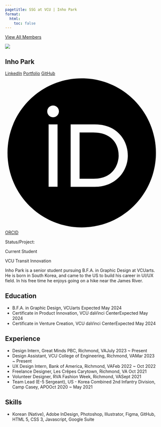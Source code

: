 ```yaml
---
pagetitle: SSG at VCU | Inho Park
format:
  html:
    toc: false
---
```


<a id="goback-btn" href="./index.html">
<i class="bi bi-arrow-left-circle"></i>
View All Members
</a>

::: {.profile-wrap}

::: {.profile-bio}

::: {.profile-pic-frame}

::: {.profile-pic}

![](parki2.jpg)

:::

:::

::: {.profile-name-links}

# Inho Park

::: {.profile-links}

[<i class="bi bi-linkedin"></i> LinkedIn](https://www.linkedin.com/in/inhoprk)
[<i class="bi bi-link-45deg"></i> Portfolio](https://www.inhodesign.com/)
[<i class="bi bi-github"></i> GitHub](https://github.com/inoxprk?tab=repositories)
[<svg viewBox="0 0 512 512"><path d="M294.75 188.19h-45.92V342h47.47c67.62 0 83.12-51.34 83.12-76.91 0-41.64-26.54-76.9-84.67-76.9zM256 8C119 8 8 119 8 256s111 248 248 248 248-111 248-248S393 8 256 8zm-80.79 360.76h-29.84v-207.5h29.84zm-14.92-231.14a19.57 19.57 0 1 1 19.57-19.57 19.64 19.64 0 0 1-19.57 19.57zM300 369h-81V161.26h80.6c76.73 0 110.44 54.83 110.44 103.85C410 318.39 368.38 369 300 369z"/></svg> ORCID]()

:::

:::

::: {.member-status}

Status/Project:

::: {.status-wrap}

::: {.status}

Current Student

:::

::: {.project}

VCU Transit Innovation

:::

:::

:::

Inho Park is a senior student pursuing B.F.A. in Graphic Design at VCUarts. He is born in South Korea, and came to the US to build his career in UI/UX field. In his free time he enjoys going on a hike near the James River.

:::

## Education

* <span class="item">B.F.A. in Graphic Design, VCUarts <span class="date">Expected May 2024</span></span>
* <span class="item">Certificate in Product Innovation, VCU daVinci Center<span class="date">Expected May 2024</span></span>
* <span class="item">Certificate in Venture Creation, VCU daVinci Center<span class="date">Expected May 2024</span></span>

## Experience

* <span class="item">Design Intern, Great Minds PBC, Richmond, VA<span class="date">July 2023 ~ Present</span></span>
* <span class="item">Design Assistant, VCU College of Engineering, Richmond, VA<span class="date">Mar 2023 ~ Present</span></span>
* <span class="item">UX Design Intern, Bank of America, Richmond, VA<span class="date">Feb 2022 ~ Oct 2022</span></span>
* <span class="item">Freelance Designer, Les Crêpes Carytown, Richmond, VA<span class="date"> Oct 2021</span></span>
* <span class="item">Volunteer Designer, RVA Fashion Week, Richmond, VA<span class="date">Sept 2021</span></span>
* <span class="item">Team Lead (E-5 Sergeant), US - Korea Combined 2nd Infantry Division, Camp Casey, APO<span class="date">Oct 2020 ~ May 2021</span></span>

## Skills

* <span class="item">Korean (Native), Adobe InDesign, Photoshop, Illustrator, Figma, GitHub, HTML 5, CSS 3, Javascript, Google Suite </span><span class="date"></span></span>


:::